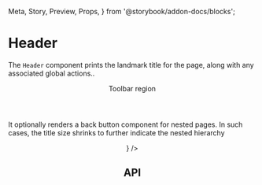   Meta,
  Story,
  Preview,
  Props,
} from '@storybook/addon-docs/blocks';

<Meta title="Admin/Header" component={Header} />

# Header

The <code>Header</code> component prints the landmark title
for the page, along with any associated global actions..

<Preview>
  <Story name="With toolbar">
    <Header title="Header with toolbar">
      Toolbar region
    </Header>
  </Story>
</Preview>

It optionally renders a back button component for nested
pages. In such cases, the title size shrinks to further
indicate the nested hierarchy

<Preview>
  <Story name="With back button">
    <Header
      title="Header with back button"
      backComponent={
        <IconButton>
          <KeyboardBackspace />
        </IconButton>
      }
    />
  </Story>
</Preview>

## API

<Props of={Header} />
